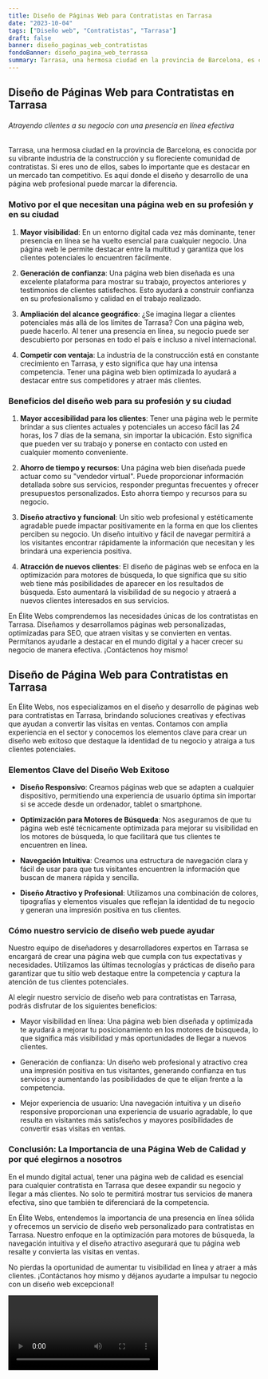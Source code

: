 ```yaml
---
title: Diseño de Páginas Web para Contratistas en Tarrasa
date: "2023-10-04"
tags: ["Diseño web", "Contratistas", "Tarrasa"]
draft: false
banner: diseño_paginas_web_contratistas
fondoBanner: diseño_pagina_web_terrassa
summary: Tarrasa, una hermosa ciudad en la provincia de Barcelona, es conocida por su vibrante industria de la construcción y su floreciente comunidad de contratistas. Si eres uno de ellos, sabes lo importante que es destacar en un mercado tan competitivo. Es aquí donde el diseño y desarrollo de una página web profesional puede marcar la diferencia.
---
```



## Diseño de Páginas Web para Contratistas en Tarrasa

###### _Atrayendo clientes a su negocio con una presencia en línea efectiva_

Tarrasa, una hermosa ciudad en la provincia de Barcelona, es conocida por su vibrante industria de la construcción y su floreciente comunidad de contratistas. Si eres uno de ellos, sabes lo importante que es destacar en un mercado tan competitivo. Es aquí donde el diseño y desarrollo de una página web profesional puede marcar la diferencia.

### Motivo por el que necesitan una página web en su profesión y en su ciudad

1. **Mayor visibilidad**: En un entorno digital cada vez más dominante, tener presencia en línea se ha vuelto esencial para cualquier negocio. Una página web le permite destacar entre la multitud y garantiza que los clientes potenciales lo encuentren fácilmente.

2. **Generación de confianza**: Una página web bien diseñada es una excelente plataforma para mostrar su trabajo, proyectos anteriores y testimonios de clientes satisfechos. Esto ayudará a construir confianza en su profesionalismo y calidad en el trabajo realizado.

3. **Ampliación del alcance geográfico**: ¿Se imagina llegar a clientes potenciales más allá de los límites de Tarrasa? Con una página web, puede hacerlo. Al tener una presencia en línea, su negocio puede ser descubierto por personas en todo el país e incluso a nivel internacional.

4. **Competir con ventaja**: La industria de la construcción está en constante crecimiento en Tarrasa, y esto significa que hay una intensa competencia. Tener una página web bien optimizada lo ayudará a destacar entre sus competidores y atraer más clientes.

### Beneficios del diseño web para su profesión y su ciudad

1. **Mayor accesibilidad para los clientes**: Tener una página web le permite brindar a sus clientes actuales y potenciales un acceso fácil las 24 horas, los 7 días de la semana, sin importar la ubicación. Esto significa que pueden ver su trabajo y ponerse en contacto con usted en cualquier momento conveniente.

2. **Ahorro de tiempo y recursos**: Una página web bien diseñada puede actuar como su "vendedor virtual". Puede proporcionar información detallada sobre sus servicios, responder preguntas frecuentes y ofrecer presupuestos personalizados. Esto ahorra tiempo y recursos para su negocio.

3. **Diseño atractivo y funcional**: Un sitio web profesional y estéticamente agradable puede impactar positivamente en la forma en que los clientes perciben su negocio. Un diseño intuitivo y fácil de navegar permitirá a los visitantes encontrar rápidamente la información que necesitan y les brindará una experiencia positiva.

4. **Atracción de nuevos clientes**: El diseño de páginas web se enfoca en la optimización para motores de búsqueda, lo que significa que su sitio web tiene más posibilidades de aparecer en los resultados de búsqueda. Esto aumentará la visibilidad de su negocio y atraerá a nuevos clientes interesados en sus servicios.

En Élite Webs comprendemos las necesidades únicas de los contratistas en Tarrasa. Diseñamos y desarrollamos páginas web personalizadas, optimizadas para SEO, que atraen visitas y se convierten en ventas. Permítanos ayudarle a destacar en el mundo digital y a hacer crecer su negocio de manera efectiva. ¡Contáctenos hoy mismo!

<GifSeo />

<Cta />

## Diseño de Página Web para Contratistas en Tarrasa

En Élite Webs, nos especializamos en el diseño y desarrollo de páginas web para contratistas en Tarrasa, brindando soluciones creativas y efectivas que ayudan a convertir las visitas en ventas. Contamos con amplia experiencia en el sector y conocemos los elementos clave para crear un diseño web exitoso que destaque la identidad de tu negocio y atraiga a tus clientes potenciales.

### Elementos Clave del Diseño Web Exitoso

- **Diseño Responsivo**: Creamos páginas web que se adapten a cualquier dispositivo, permitiendo una experiencia de usuario óptima sin importar si se accede desde un ordenador, tablet o smartphone.

- **Optimización para Motores de Búsqueda**: Nos aseguramos de que tu página web esté técnicamente optimizada para mejorar su visibilidad en los motores de búsqueda, lo que facilitará que tus clientes te encuentren en línea.

- **Navegación Intuitiva**: Creamos una estructura de navegación clara y fácil de usar para que tus visitantes encuentren la información que buscan de manera rápida y sencilla.

- **Diseño Atractivo y Profesional**: Utilizamos una combinación de colores, tipografías y elementos visuales que reflejan la identidad de tu negocio y generan una impresión positiva en tus clientes.

### Cómo nuestro servicio de diseño web puede ayudar

Nuestro equipo de diseñadores y desarrolladores expertos en Tarrasa se encargará de crear una página web que cumpla con tus expectativas y necesidades. Utilizamos las últimas tecnologías y prácticas de diseño para garantizar que tu sitio web destaque entre la competencia y captura la atención de tus clientes potenciales.

Al elegir nuestro servicio de diseño web para contratistas en Tarrasa, podrás disfrutar de los siguientes beneficios:

- Mayor visibilidad en línea: Una página web bien diseñada y optimizada te ayudará a mejorar tu posicionamiento en los motores de búsqueda, lo que significa más visibilidad y más oportunidades de llegar a nuevos clientes.

- Generación de confianza: Un diseño web profesional y atractivo crea una impresión positiva en tus visitantes, generando confianza en tus servicios y aumentando las posibilidades de que te elijan frente a la competencia.

- Mejor experiencia de usuario: Una navegación intuitiva y un diseño responsive proporcionan una experiencia de usuario agradable, lo que resulta en visitantes más satisfechos y mayores posibilidades de convertir esas visitas en ventas.

### Conclusión: La Importancia de una Página Web de Calidad y por qué elegirnos a nosotros

En el mundo digital actual, tener una página web de calidad es esencial para cualquier contratista en Tarrasa que desee expandir su negocio y llegar a más clientes. No solo te permitirá mostrar tus servicios de manera efectiva, sino que también te diferenciará de la competencia.

En Élite Webs, entendemos la importancia de una presencia en línea sólida y ofrecemos un servicio de diseño web personalizado para contratistas en Tarrasa. Nuestro enfoque en la optimización para motores de búsqueda, la navegación intuitiva y el diseño atractivo asegurará que tu página web resalte y convierta las visitas en ventas.

No pierdas la oportunidad de aumentar tu visibilidad en línea y atraer a más clientes. ¡Contáctanos hoy mismo y déjanos ayudarte a impulsar tu negocio con un diseño web excepcional!

<Video />

<CtaBot job="Contratistas" city="Tarrasa" />

<Gmaps query="Tarrasa+españa+maps" />

